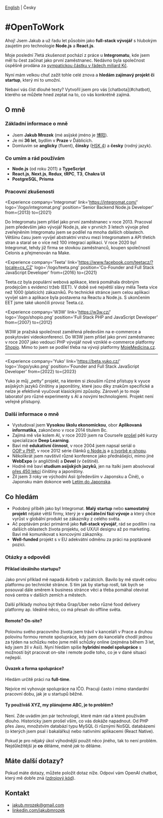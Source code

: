 
[English](/en) | Česky

# #OpenToWork

Ahoj! Jsem Jakub a už řadu let působím jako **full-stack vývojář** s hlubokým zaujetím pro technologie **Node.js** a **React.js**.

Moje poslední 7letá zkušenost pochází z práce u **Integromatu**, kde jsem měl tu čest začínat jako první zaměstnanec. Nedávno byla společnost úspěšně prodána za [sympatickou částku v řádech miliard Kč](https://www.lupa.cz/clanky/nemci-za-tri-miliardy-kupuji-cesky-integromat-lepidlo-internetu-pouzivaji-uber-cisco-ci-adidas/).

Nyní mám velkou chuť zažít tohle celé znova a **hledám zajímavý projekt či startup**, který mi to umožní.

<Notice>
  Nebaví vás číst dlouhé texty? Vytvořil jsem pro vás [chatbota](#chatbot), kterého se můžete hned zeptat na to, co vás konkrétně zajímá.
</Notice>

## O mně

### Základní informace o mně

- Jsem **Jakub Mrozek** (mé asijské jméno je [博阳](https://www.purpleculture.net/chinese-english-dictionary/?word=%E5%8D%9A%E9%98%B3)).
- Je mi **36 let**, bydlím v **Praze** v Ďáblicích.
- Domluvím se **anglicky** (fluent), **čínsky** ([HSK 4](https://www.chinesetest.cn/queryScore.do?sid=c2tActR9Wb%276536c80cfd4f7d433080797229152b0f854e8e41d129d8be%2724d7sWsQ5nVUQSwD)) a **česky** (rodný jazyk).

### Co umím a rád používám

- **Node.js** (od roku 2011) a **TypeScript**
- **React.js**, **Next.js**, **Redux**, **tRPC**, **T3**, **Chakra UI**
- **PostgreSQL**, **Prisma**

### Pracovní zkušenosti

<Experience
  company='Integromat'
  link='https://integromat.com/'
  logo='/logo/integromat.png'
  position='Senior Backend Node.js Developer'
  from={2013}
  to={2021}
>
  Do Integromatu jsem přišel jako první zaměstnanec v roce 2013. Pracoval jsem především jako vývojář Node.js, ale v prvních 3 letech vývoje před zveřejněním Integromatu jsem se podílel na mnoha dalších oblastech. Většinu času jsem vyvíjel abstraktní vrstvu mezi Integromatem a API třetích stran a staral se o více než 100 integrací aplikací. V roce 2020 byl Integromat, tehdy již firma se stovkou zaměstnanců, koupen společností Celonis a přejmenován na Make.
</Experience>

<Experience
  company='Teeta'
  link='https://www.facebook.com/teetacz/?locale=cs_CZ'
  logo='/logo/teeta.png'
  position='Co-Founder and Full Stack JavaScript Developer'
  from={2016}
  to={2021}
>
  Teeta.cz byla populární webová aplikace, která pomáhala drobným prodejcům s evidencí tržeb (EET). V době své největší slávy měla Teeta více než 1000 (platících) zákazníků. Po technické stránce jsem celou aplikaci vyvíjel sám a aplikace byla postavena na Reactu a Node.js. S ukončením EET jsme také ukončili provoz Teeta.cz.
</Experience>

<Experience
  company='W3W'
  link='https://w3w.cz/'
  logo='/logo/shopio.png'
  position='Full Stack PHP and JavaScript Developer'
  from={2007}
  to={2012}
>
  W3W je pražská společnost zaměřená především na e-commerce a poskytování videokonferencí. Do W3W jsem přišel jako první zaměstnanec v roce 2007 jako vedoucí PHP vývojář nově vzniklé e-commerce platformy [Shopio](https://www.shopio.cz). Mimo to jsem se podílel třeba na vývoji platformy [MojeMedicina.cz](https://www.mojemedicina.cz).
</Experience>

---

<Experience
  company='Yuko'
  link='https://beta.yuko.cz/'
  logo='/logo/yuko.png'
  position='Founder and Full Stack JavaScript Developer'
  from={2022}
  to={2023}
>
  Yuko je můj „petty“ projekt, na kterém si zkouším různé přístupy k vyuce asijských jazyků čínštiny a japonštiny, které jsou díky znakům specifické a nelze je efektivně vyučovat klasickými způsoby. Zároveň je to moje laboratoř pro různé experimenty s AI a novými technologiemi. Projekt není veřejně přístupný.
</Experience>

### Další informace o mně

- Vystudoval jsem **Vysokou školu ekonomickou**, obor **Aplikovaná informatika**, zakončeno v roce 2014 titulem Bc.
- Zajímá mě vše kolem AI, v roce 2020 jsem na Courseře [prošel](https://www.coursera.org/account/accomplishments/specialization/Q4CPQ9QMVCJY) pěti kurzy specializace **Deep Learning**.
- Baví mě **edukativní činnost**, v roce 2004 jsem napsal seriál o [OOP&nbsp;v&nbsp;PHP](https://www.interval.cz/stitek/oop-php/), v roce 2012 série článků [o&nbsp;Node.js](https://zdrojak.cz/serialy/node-js-s-javascriptem-na-serveru/) a [o&nbsp;tvorbě e-shopu](https://zdrojak.cz/serialy/e-shop-pomoci-modernich-technologii/).
- Několikrát jsem navštívil různé konference jako přednášející, mimo jiné **WebExpo** (v angličtině) a **Devel** (v češtině).
- Hodně mě baví **studium asijských jazyků**, jen na Italki jsem absolvoval [přes 450 lekcí](https://www.italki.com/user/7721623) čínštiny a japonštiny.
- Žil jsem 3 roky ve východní Asii (především v Japonsku a Číně), o Japonsku mám dokonce web [Letím do Japonska](https://www.letimdojaponska.cz/).

## Co hledám

- Podobný příběh jako byl Integromat. **Malý startup** nebo **samostatný projekt** nějaké větší firmy, který je v **počáteční fázi vývoje** a který chce vyrůst v globální produkt se zákazníky z celého světa.
- Ač poptávám práci primárně jako **full-stack vývojář**, rád se podílím i na dalších oblastech života projektu, od UX/UI designu až po marketing. Baví mě komunikovat s koncovými zákazníky.
- **Well-funded** projekt s v EU adekvátní odměnu za práci na poptávané pozici.

### Otázky a odpovědi

#### Příklad ideálního startupu?

Jako první příklad mě napadá Airbnb v začátcích. Bavilo by mě stavět celou platformu po technické stránce. S tím jak by startup rostl, tak bych se posouval dále směrem k business stránce věci a třeba pomáhal otevírat nová centra v dalších zemích a městech.

Další příklady mohou být třeba Grap/Uber nebo různé food delivery platformy ap. Ideálně něco, co má přesah do offline světa.

#### Remote? On-site?

Polovinu svého pracovního života jsem trávil v kanceláři v Prace a druhou polovinu formou remote spolupráce, kdy jsem do kanceláře chodil jednou za týden na schůzku nebo jsme měli schůzky online (zejména během 3 let, kdy jsem žil v Asii). Nyní hledám spíše **hybridní model spolupráce** s možností být pracovat on-site i remote podle toho, co je v dané situaci nejlepší.

#### Úvazek a forma spolupráce?

Hledám určitě práci na **full-time**.

Nejvíce mi vyhovuje spolupráce na IČO. Pracuji často i mimo standardní pracovní dobu, jak je u startupů běžné.

#### Ty používáš XYZ, my plánujeme ABC, je to problém?

Není. Zde uvádím jen pár technologií, které mám rád a které používám dlouho. Historicky jsem prošel vším, co vás dokáže napadnout. Od PHP přes Javu, množstvím databází typu MySQL či různými NoSQL databázemi (o kterých jsem psal i bakalářku) nebo nativními aplikacemi (React Native).

Pokud je pro nějaký úkol výhodnější použít něco jiného, tak to není problém. Nejdůležitější je **co** děláme, méně *jak* to děláme.

## Máte další dotazy?

Pokud máte dotazy, můžete položit dotaz níže. Odpoví vám OpenAI chatbot, který mě dobře zná ([zdrojový kód](https://github.com/JakubMrozek/job.jakubmrozek.cz)).

<Form />

## Kontakt

- [jakub.mrozek@gmail.com](mailto:jakub.mrozek@gmail.com)
- [linkedin.com/jakubmrozek](https://www.linkedin.com/in/jakubmrozek/)
